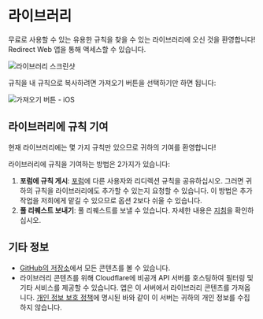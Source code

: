 # 라이브러리

무료로 사용할 수 있는 유용한 규칙을 찾을 수 있는 라이브러리에 오신 것을 환영합니다! Redirect Web 앱을 통해 액세스할 수 있습니다.

![라이브러리 스크린샷](/img/library-screenshot.webp)

규칙을 내 규칙으로 복사하려면 가져오기 버튼을 선택하기만 하면 됩니다:

![가져오기 버튼 - iOS](/img/library-get-button-ios.gif)

## 라이브러리에 규칙 기여

현재 라이브러리에는 몇 가지 규칙만 있으므로 귀하의 기여를 환영합니다!

라이브러리에 규칙을 기여하는 방법은 2가지가 있습니다:

1.  **포럼에 규칙 게시**: [포럼](https://github.com/mshibanami/redirect-web/discussions/categories/redirect-rules)에 다른 사용자와 리디렉션 규칙을 공유하십시오. 그러면 귀하의 규칙을 라이브러리에도 추가할 수 있는지 요청할 수 있습니다. 이 방법은 추가 작업을 저희에게 맡길 수 있으므로 옵션 2보다 쉬울 수 있습니다.
2.  **풀 리퀘스트 보내기**: 풀 리퀘스트를 보낼 수 있습니다. 자세한 내용은 [지침](https://github.com/mshibanami/redirect-web/tree/main/library)을 확인하십시오.

## 기타 정보

- [GitHub의 저장소](https://github.com/mshibanami/redirect-web/tree/main/library)에서 모든 콘텐츠를 볼 수 있습니다.
- 라이브러리 콘텐츠를 위해 Cloudflare에 비공개 API 서버를 호스팅하여 필터링 및 기타 서비스를 제공할 수 있습니다. 앱은 이 서버에서 라이브러리 콘텐츠를 가져옵니다. [개인 정보 보호 정책](privacy-policy.mdx)에 명시된 바와 같이 이 서버는 귀하의 개인 정보를 수집하지 않습니다.